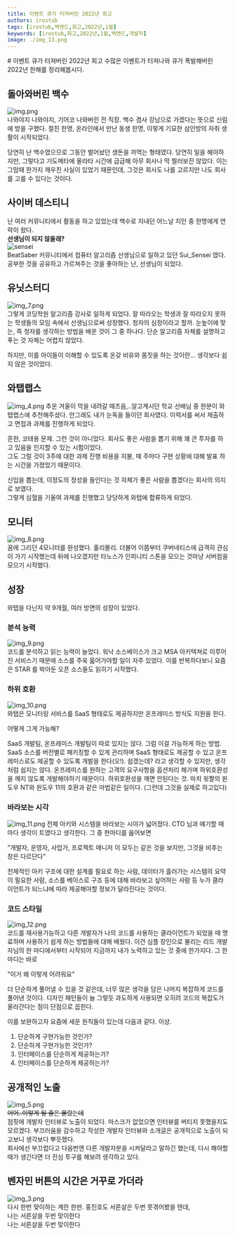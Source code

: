 ```yaml
---
title: 이벤트 큐가 터져버린 2022년 회고
authors: irostub
tags: [irostub,백엔드,회고,2022년,1월]
keywords: [irostub,회고,2022년,1월,백엔드,개발자]
image: ./img_13.png
---
```

<head>
  <link rel="canonical" href="https://blog.nirohack.xyz/post/2023/0101-retrospect/" />
</head>
# 이벤트 큐가 터져버린 2022년 회고
수많은 이벤트가 터져나와 큐가 폭발해버린 2022년 한해를 정리해봅시다.

## 돌아와버린 백수
![img.png](img.png)  
나와야지 나와야지, 기어코 나와버린 전 직장. 백수 겸사 강남으로 가겠다는 뜻으로 신림에 방을 구했다. 절친 한명, 온라인에서 만난 동생 한명, 이렇게 기묘한 삼인방의 자취 생활이 시작되었다.  

당연히 난 백수였으므로 그동안 벌어놨던 생돈을 까먹는 형태였다. 당연히 일을 해야하지만, 그렇다고 기도메타에 올라타 시간에 급급해 아무 회사나 막 찔러보진 않았다. 
이는 그맘때 한가지 깨우친 사실이 있었기 때문인데, 그것은 회사도 나를 고르지만 나도 회사를 고를 수 있다는 것이다.

## 사이버 데스티니
난 여러 커뮤니티에서 활동을 하고 있었는데 백수로 지내던 어느날 지인 중 한명에게 연락이 왔다.  
**선생님이 되지 않을래?**  
![sensei](sensei.jpeg)  
BeatSaber 커뮤니티에서 컴퓨터 알고리즘 선생님으로 일하고 있던 Sui_Sensei 였다. 공부한 것을 공유하고 가르쳐주는 것을 좋아하는 난, 선생님이 되었다.

## 유닛스터디
![img_7.png](img_7.png)  
그렇게 코딩학원 알고리즘 강사로 일하게 되었다. 잘 따라오는 학생과 잘 따라오지 못하는 학생들의 모임 속에서 선생님으로써 성장했다.
청자의 심정이라고 할까. 눈높이에 맞는, 즉 청자를 생각하는 방법을 배운 것이 그 중 하나다. 단순 알고리즘 자체를 설명하고 푸는 것 자체는 어렵지 않았다.   

하지만, 이를 아이들이 이해할 수 있도록 온갖 비유와 몸짓을 하는 것이란... 생각보다 쉽지 않은 것이었다.

## 와탭랩스
![img_4.png](img_4.png)
추운 겨울이 막을 내려갈 때즈음,..알고계시던 학교 선배님 중 한분이 와탭랩스에 추천해주셨다. 안그래도 내가 눈독을 들이던 회사였다. 이력서를 써서 제출하고 
면접과 과제를 진행하게 되었다.

흔한, 코테용 문제. 그런 것이 아니었다. 회사도 좋은 사람을 뽑기 위해 꽤 큰 투자를 하고 있음을 인지할 수 있는 시험이었다.   
그도 그럴 것이 3주에 대한 과제 진행 비용을 지불, 매 주마다 구현 상황에 대해 발표 하는 시간을 가졌었기 때문이다. 

신입을 뽑는데, 이정도의 정성을 들인다는 것 자체가 좋은 사람을 뽑겠다는 회사의 의지로 보였다.  
그렇게 심혈을 기울여 과제를 진행했고 당당하게 와탭에 합류하게 되었다.

## 모니터
![img_8.png](img_8.png)  
꿈에 그리던 4모니터를 완성했다. 홀리몰리. 더불어 이쯤부터 쿠버네티스에 급격히 관심이 가기 시작했는데 뒤에 나오겠지만 타노스가 인피니티 스톤을 모으는 것마냥
서버컴을 모으기 시작했다.

## 성장
와탭을 다닌지 약 9개월, 여러 방면의 성장이 있었다.   

### 분석 능력
![img_9.png](img_9.png)  
코드를 분석하고 읽는 능력이 늘었다. 워낙 소스베이스가 크고 MSA 아키텍쳐로 이루어진 서비스기 때문에 소스를 주욱 읇어가야할 일이 자주 있었다. 이를 반복하다보니
요즘은 STAR 를 박아둔 오픈 소스들도 읽히기 시작했다.

### 하위 호환
![img_10.png](img_10.png)  
와탭은 모니터링 서비스를 SaaS 형태로도 제공하지만 온프레미스 방식도 지원을 한다. 

어떻게 그게 가능해?

SaaS 개발팀, 온프레미스 개발팀이 따로 있지는 않다. 그럼 이걸 가능하게 하는 방법. SaaS 소스를 버전별로 패키징할 수 있게 관리하며 SaaS 형태로도 제공할 수 있고 온프레미스로도
제공할 수 있도록 개발을 한다(오!). 쉽겠는데? 라고 생각할 수 있지만, 생각처럼 쉽지는 않다. 온프레미스를 원하는 고객의 요구사항을 옵션처리 해가며 하위호환성을 깨지 않도록 개발해야하기 때문이다.
하위호환성을 깨면 안된다는 것. 마치 윗짤의 윈도우 NT와 윈도우 11의 호환과 같은 마법같은 일이다. (그런데 그것을 실제로 하고있다)

### 바라보는 시각
![img_11.png](img_11.png)
전체 아키와 시스템을 바라보는 시야가 넓어졌다. CTO 님과 얘기할 때마다 생각이 트였다고 생각한다. 그 중 한마디를 읊어보면

"개발자, 운영자, 사업가, 프로젝트 매니저 이 모두는 같은 것을 보지만, 그것을 비추는 창은 다르단다"

전체적인 아키 구조에 대한 설계를 필요로 하는 사람, 데이터가 흘러가는 시스템의 요약이 필요한 사람, 소스를 베이스로 구조 등에 대해 바라보고 싶어하는 사람 등 
누가 클라이언트가 되느냐에 따라 제공해야할 정보가 달라진다는 것이다.

### 코드 스타일
![img_12.png](img_12.png)  
코드를 재사용가능하고 다른 개발자가 나의 코드를 사용하는 클라이언트가 되었을 때 명료하며 사용하기 쉽게 하는 방법들에 대해 배웠다. 이건 심플 장인으로 불리는 리드 개발자님의 한 마디에서부터 시작되어 지금까지
내가 노력하고 있는 것 중에 한가지다. 그 한마디는 바로

"이거 왜 이렇게 어려워요"

더 단순하게 풀어낼 수 있을 것 같은데, 너무 많은 생각을 담은 나머지 복잡하게 코드를 풀어낸 것이다. 디자인 패턴들이 늘 그렇듯 과도하게 사용되면 오히려 코드의 복잡도가 올라간다는 점이 단점으로 꼽힌다.

이를 보완하고자 요즘에 세운 원칙들이 있는데 다음과 같다. 이상.

1. 단순하게 구현가능한 것인가?
2. 단순하게 구현가능한 것인가?
3. 인터페이스를 단순하게 제공하는가?
4. 인터페이스를 단순하게 제공하는가?


## 공개적인 노출
![img_5.png](img_5.png)  
~~어어..이렇게 될 줄은 몰랐는데~~  
점핏에 개발자 인터뷰로 노출이 되었다. 마스크가 없었으면 인터뷰를 버티지 못했을지도 모르겠다. 부끄러움을 감수하고 작성한 개발자 인터뷰와 소개글은 공개적으로 노출이 되고보니 생각보다 뿌듯했다.  
회사에선 부끄럽다고 다음번엔 다른 개발자분을 시켜달라고 말하긴 했는데, 다시 해야할 때가 생긴다면 더 진심 투구를 해보려 생각하고 있다.

## 벤자민 버튼의 시간은 거꾸로 가더라
![img_3.png](img_3.png)  
다시 한번 맞이하는 계란 한판. 홍진호도 서른살은 두번 못겪어봤을 텐데,  
나는 서른살을 두번 맞이한다  
나는 서른살을 두번 맞이한다